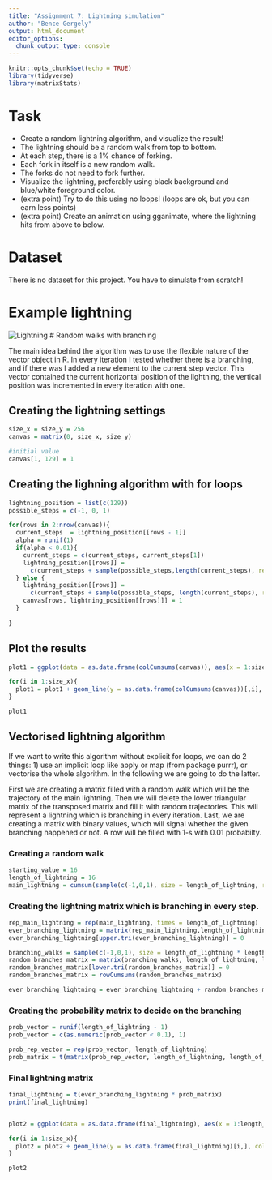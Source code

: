 ```yaml
---
title: "Assignment 7: Lightning simulation"
author: "Bence Gergely"
output: html_document
editor_options: 
  chunk_output_type: console
---
```


```r
knitr::opts_chunk$set(echo = TRUE)
library(tidyverse)
library(matrixStats)
```


# Task

- Create a random lightning algorithm, and visualize the result!
- The lightning should be a random walk from top to bottom.
- At each step, there is a 1% chance of forking.
- Each fork in itself is a new random walk.
- The forks do not need to fork further.
- Visualize the lightning, preferably using black background and blue/white foreground color. 
- (extra point) Try to do this using no loops! (loops are ok, but you can earn less points)
- (extra point) Create an animation using gganimate, where the lightning hits from above to below.

# Dataset

There is no dataset for this project. You have to simulate from scratch!

# Example lightning

![Lightning](assignment_7_example/example_lightning.png)
# Random walks with branching

The main idea behind the algorithm was to use the flexible nature of the vector object in R.
In every iteration I tested whether there is a branching, and if there was I added a new element to the current step vector.
This vector contained the current horizontal position of the lightning, the vertical position was incremented in every iteration with one.


## Creating the lightning settings
```r
size_x = size_y = 256
canvas = matrix(0, size_x, size_y)

#initial value
canvas[1, 129] = 1

```


## Creating the lighning algorithm with for loops

```r
lightning_position = list(c(129))
possible_steps = c(-1, 0, 1)

for(rows in 2:nrow(canvas)){
  current_steps  = lightning_position[[rows - 1]] 
  alpha = runif(1)
  if(alpha < 0.01){
    current_steps = c(current_steps, current_steps[1])
    lightning_position[[rows]] = 
      c(current_steps + sample(possible_steps,length(current_steps), replace = TRUE))
  } else {
    lightning_position[[rows]] = 
      c(current_steps + sample(possible_steps, length(current_steps), replace = TRUE))
    canvas[rows, lightning_position[[rows]]] = 1
  }
  
}

```


## Plot the results

```r

plot1 = ggplot(data = as.data.frame(colCumsums(canvas)), aes(x = 1:size_x))

for(i in 1:size_x){
  plot1 = plot1 + geom_line(y = as.data.frame(colCumsums(canvas))[,i], col = "black")
}

plot1

```



## Vectorised lightning algorithm 

If we want to write this algorithm without explicit for loops, we can do 2 things: 1) use an implicit loop like apply or map (from package purrr), or vectorise the whole algorithm. In the following we are going to do the latter.

First we are creating a matrix filled with a random walk which will be the trajectory of the main lightning. Then we will delete the lower triangular matrix of the transposed matrix and fill it with random trajectories. This will represent a lightning which is branching in every iteration. Last, we are creating a matrix with binary values, which will signal whether the given branching happened or not. A row will be filled with 1-s with 0.01 probabilty.

### Creating a random walk
```r
starting_value = 16
length_of_lightning = 16
main_lightning = cumsum(sample(c(-1,0,1), size = length_of_lightning, replace = TRUE))

```

### Creating the lightning matrix which is branching in every step.
```r


rep_main_lightning = rep(main_lightning, times = length_of_lightning)
ever_branching_lightning = matrix(rep_main_lightning,length_of_lightning, length_of_lightning, byrow = TRUE)
ever_branching_lightning[upper.tri(ever_branching_lightning)] = 0

branching_walks = sample(c(-1,0,1), size = length_of_lightning * length_of_lightning, replace = TRUE)
random_branches_matrix = matrix(branching_walks, length_of_lightning, length_of_lightning, byrow = TRUE)
random_branches_matrix[lower.tri(random_branches_matrix)] = 0
random_branches_matrix = rowCumsums(random_branches_matrix)

ever_branching_lightning = ever_branching_lightning + random_branches_matrix + starting_value

```

### Creating the probability matrix to decide on the branching
```r

prob_vector = runif(length_of_lightning - 1)
prob_vector = c(as.numeric(prob_vector < 0.1), 1)

prob_rep_vector = rep(prob_vector, length_of_lightning)
prob_matrix = t(matrix(prob_rep_vector, length_of_lightning, length_of_lightning, byrow = TRUE))

```

### Final lightning matrix
```r

final_lightning = t(ever_branching_lightning * prob_matrix)
print(final_lightning)



```


```r

plot2 = ggplot(data = as.data.frame(final_lightning), aes(x = 1:length_of_lightning))

for(i in 1:size_x){
  plot2 = plot2 + geom_line(y = as.data.frame(final_lightning)[i,], col = "black")
}

plot2
```
